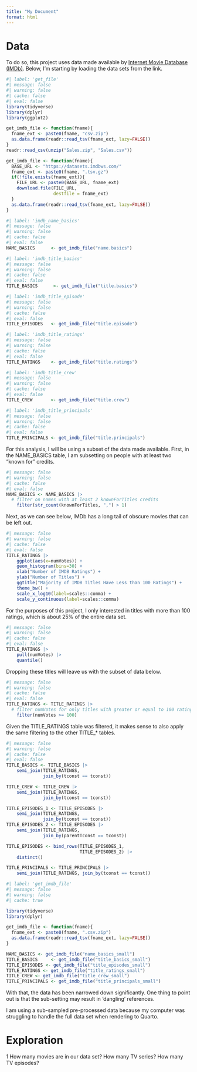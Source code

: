 ```yaml
---
title: "My Document"
format: html
---
```


# Data
To do so, this project uses data made available by [Internet Movie Database (IMDb)](https://datasets.imdbws.com/). Below, I'm starting by loading the data sets from the link.

```r
#| label: 'get_file'
#| message: false 
#| warning: false
#| cache: false
#| eval: false
library(tidyverse)
library(dplyr)
library(ggplot2)

get_imdb_file <- function(fname){
  fname_ext <- paste0(fname, "csv.zip")
  as.data.frame(readr::read_tsv(fname_ext, lazy=FALSE))
}
readr::read_csv(unzip("Sales.zip", "Sales.csv"))

get_imdb_file <- function(fname){
  BASE_URL <- "https://datasets.imdbws.com/"
  fname_ext <- paste0(fname, ".tsv.gz")
  if(!file.exists(fname_ext)){
    FILE_URL <- paste0(BASE_URL, fname_ext)
    download.file(FILE_URL, 
                  destfile = fname_ext)
  }
  as.data.frame(readr::read_tsv(fname_ext, lazy=FALSE))
}
```

```r
#| label: 'imdb_name_basics'
#| message: false 
#| warning: false
#| cache: false
#| eval: false
NAME_BASICS      <- get_imdb_file("name.basics")
```

```r
#| label: 'imdb_title_basics'
#| message: false 
#| warning: false
#| cache: false
#| eval: false
TITLE_BASICS      <- get_imdb_file("title.basics")
```

```r
#| label: 'imdb_title_episode'
#| message: false 
#| warning: false
#| cache: false
#| eval: false
TITLE_EPISODES   <- get_imdb_file("title.episode")
```

```r
#| label: 'imdb_title_ratings'
#| message: false 
#| warning: false
#| cache: false
#| eval: false
TITLE_RATINGS    <- get_imdb_file("title.ratings")
```

```r
#| label: 'imdb_title_crew'
#| message: false 
#| warning: false
#| cache: false
#| eval: false 
TITLE_CREW       <- get_imdb_file("title.crew")
```

```r
#| label: 'imdb_title_principals'
#| message: false 
#| warning: false
#| cache: false
#| eval: false
TITLE_PRINCIPALS <- get_imdb_file("title.principals")
```

For this analysis, I will be using a subset of the data made available.
First, in the NAME_BASICS table, I am subsetting on people with at least two “known for” credits.
```r
#| message: false 
#| warning: false
#| cache: false
#| eval: false
NAME_BASICS <- NAME_BASICS |> 
  # filter on names with at least 2 knownForTitles credits
    filter(str_count(knownForTitles, ",") > 1)
```

Next, as we can see below, IMDb has a long tail of obscure movies that can be left out. 
```r
#| message: false 
#| warning: false
#| cache: false
#| eval: false
TITLE_RATINGS |>
    ggplot(aes(x=numVotes)) + 
    geom_histogram(bins=30) +
    xlab("Number of IMDB Ratings") + 
    ylab("Number of Titles") + 
    ggtitle("Majority of IMDB Titles Have Less than 100 Ratings") + 
    theme_bw() + 
    scale_x_log10(label=scales::comma) + 
    scale_y_continuous(label=scales::comma)
```

For the purposes of this project, I only interested in titles with more than 100 ratings, which is about 25% of the entire data set.
```r
#| message: false 
#| warning: false
#| cache: false
#| eval: false
TITLE_RATINGS |>
    pull(numVotes) |>
    quantile()
```

Dropping these titles will leave us with the subset of data below.
```r
#| message: false 
#| warning: false
#| cache: false
#| eval: false
TITLE_RATINGS <- TITLE_RATINGS |>
  # filter numVotes for only titles with greater or equal to 100 ratings
    filter(numVotes >= 100)
```

Given the TITLE_RATINGS table was filtered, it makes sense to also apply the same filtering to the other TITLE_* tables. 

```r
#| message: false 
#| warning: false
#| cache: false
#| eval: false
TITLE_BASICS <- TITLE_BASICS |>
    semi_join(TITLE_RATINGS, 
              join_by(tconst == tconst))

TITLE_CREW <- TITLE_CREW |>
    semi_join(TITLE_RATINGS, 
              join_by(tconst == tconst))

TITLE_EPISODES_1 <- TITLE_EPISODES |>
    semi_join(TITLE_RATINGS, 
              join_by(tconst == tconst))
TITLE_EPISODES_2 <- TITLE_EPISODES |>
    semi_join(TITLE_RATINGS, 
              join_by(parentTconst == tconst))

TITLE_EPISODES <- bind_rows(TITLE_EPISODES_1,
                            TITLE_EPISODES_2) |>
    distinct()

TITLE_PRINCIPALS <- TITLE_PRINCIPALS |>
    semi_join(TITLE_RATINGS, join_by(tconst == tconst))
```

``` r
#| label: 'get_imdb_file'
#| message: false 
#| warning: false
#| cache: true

library(tidyverse)
library(dplyr)

get_imdb_file <- function(fname){
  fname_ext <- paste0(fname, ".csv.zip")
  as.data.frame(readr::read_tsv(fname_ext, lazy=FALSE))
}

NAME_BASICS <- get_imdb_file("name_basics_small")
TITLE_BASICS     <- get_imdb_file("title_basics_small")
TITLE_EPISODES <- get_imdb_file("title_episodes_small")
TITLE_RATINGS <- get_imdb_file("title_ratings_small")
TITLE_CREW <- get_imdb_file("title_crew_small")
TITLE_PRINCIPALS <- get_imdb_file("title_principals_small")
```

With that, the data has been narrowed down significantly. One thing to point out is that the sub-setting may result in ‘dangling’ references.

I am using a sub-sampled pre-processed data because my computer was struggling to handle the full data set when rendering to Quarto. 

# Exploration
1 How many movies are in our data set? How many TV series? How many TV episodes?


